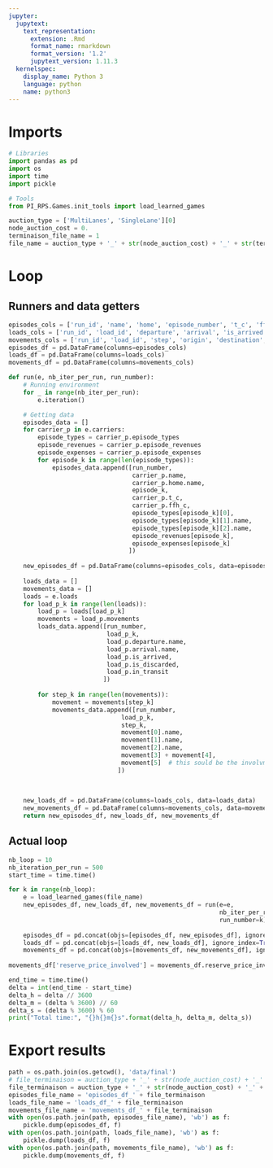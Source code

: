 ```yaml
---
jupyter:
  jupytext:
    text_representation:
      extension: .Rmd
      format_name: rmarkdown
      format_version: '1.2'
      jupytext_version: 1.11.3
  kernelspec:
    display_name: Python 3
    language: python
    name: python3
---
```


# Imports

```python
# Libraries
import pandas as pd
import os
import time
import pickle

# Tools
from PI_RPS.Games.init_tools import load_learned_games
```

```python
auction_type = ['MultiLanes', 'SingleLane'][0]
node_auction_cost = 0.
terminaison_file_name = 1
file_name = auction_type + '_' + str(node_auction_cost) + '_' + str(terminaison_file_name) + '.bin'
```

# Loop
## Runners and data getters

```python
episodes_cols = ['run_id', 'name', 'home', 'episode_number', 't_c', 'ffh_c', 'type', 'origin', 'destination', 'revenue', 'cost']
loads_cols = ['run_id', 'load_id', 'departure', 'arrival', 'is_arrived', 'is_discarded', 'in_transit']
movements_cols = ['run_id', 'load_id', 'step', 'origin', 'destination', 'carrier', 'price', 'reserve_price_involved']
episodes_df = pd.DataFrame(columns=episodes_cols)
loads_df = pd.DataFrame(columns=loads_cols)
movements_df = pd.DataFrame(columns=movements_cols)
```

```python
def run(e, nb_iter_per_run, run_number):
    # Running environment
    for _ in range(nb_iter_per_run):
        e.iteration()

    # Getting data
    episodes_data = []
    for carrier_p in e.carriers:
        episode_types = carrier_p.episode_types
        episode_revenues = carrier_p.episode_revenues
        episode_expenses = carrier_p.episode_expenses
        for episode_k in range(len(episode_types)):
            episodes_data.append([run_number,
                                  carrier_p.name,
                                  carrier_p.home.name,
                                  episode_k,
                                  carrier_p.t_c,
                                  carrier_p.ffh_c,
                                  episode_types[episode_k][0],
                                  episode_types[episode_k][1].name,
                                  episode_types[episode_k][2].name,
                                  episode_revenues[episode_k],
                                  episode_expenses[episode_k]
                                 ])
            
    new_episodes_df = pd.DataFrame(columns=episodes_cols, data=episodes_data)
    
    loads_data = []
    movements_data = []
    loads = e.loads
    for load_p_k in range(len(loads)):
        load_p = loads[load_p_k]
        movements = load_p.movements
        loads_data.append([run_number,
                           load_p_k,
                           load_p.departure.name,
                           load_p.arrival.name,
                           load_p.is_arrived,
                           load_p.is_discarded,
                           load_p.in_transit
                          ])
        
        for step_k in range(len(movements)):
            movement = movements[step_k]
            movements_data.append([run_number,
                               load_p_k,
                               step_k,
                               movement[0].name,
                               movement[1].name,
                               movement[2].name,
                               movement[3] + movement[4],
                               movement[5]  # this sould be the involvment of reserve price in the movement
                              ])
            
    
    
    new_loads_df = pd.DataFrame(columns=loads_cols, data=loads_data)
    new_movements_df = pd.DataFrame(columns=movements_cols, data=movements_data)
    return new_episodes_df, new_loads_df, new_movements_df
```

## Actual loop

```python
nb_loop = 10
nb_iteration_per_run = 500
start_time = time.time()

for k in range(nb_loop):
    e = load_learned_games(file_name)
    new_episodes_df, new_loads_df, new_movements_df = run(e=e,
                                                          nb_iter_per_run=nb_iteration_per_run,
                                                          run_number=k)
    
    episodes_df = pd.concat(objs=[episodes_df, new_episodes_df], ignore_index=True)
    loads_df = pd.concat(objs=[loads_df, new_loads_df], ignore_index=True)
    movements_df = pd.concat(objs=[movements_df, new_movements_df], ignore_index=True)
    
movements_df['reserve_price_involved'] = movements_df.reserve_price_involved.astype(bool)

end_time = time.time()
delta = int(end_time - start_time)
delta_h = delta // 3600
delta_m = (delta % 3600) // 60
delta_s = (delta % 3600) % 60
print("Total time:", "{}h{}m{}s".format(delta_h, delta_m, delta_s))
```

# Export results

```python
path = os.path.join(os.getcwd(), 'data/final')
# file_terminaison = auction_type + '_' + str(node_auction_cost) + '_' + str(n_carriers_per_node) + '_' + str(cost_majoration) + '.bin'
file_terminaison = auction_type + '_' + str(node_auction_cost) + '_' + str(terminaison_file_name) + '.bin'
episodes_file_name = 'episodes_df_' + file_terminaison
loads_file_name = 'loads_df_' + file_terminaison
movements_file_name = 'movements_df_' + file_terminaison
with open(os.path.join(path, episodes_file_name), 'wb') as f:
    pickle.dump(episodes_df, f)
with open(os.path.join(path, loads_file_name), 'wb') as f:
    pickle.dump(loads_df, f)
with open(os.path.join(path, movements_file_name), 'wb') as f:
    pickle.dump(movements_df, f)

```

```python

```
